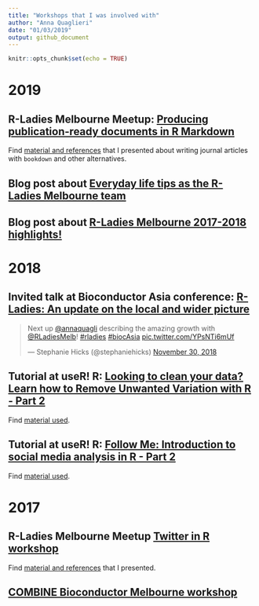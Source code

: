 ```yaml
---
title: "Workshops that I was involved with"
author: "Anna Quaglieri"
date: "01/03/2019"
output: github_document
---
```


```r
knitr::opts_chunk$set(echo = TRUE)
```

# 2019

## R-Ladies Melbourne Meetup: [Producing publication-ready documents in R Markdown](Producing publication-ready documents in R Markdown) 

Find [material and references](http://rpubs.com/annaquagli/471405) that I presented about writing journal articles with `bookdown` and other alternatives.  

## Blog post about [Everyday life tips as the R-Ladies Melbourne team](https://r-ladiesmelbourne-team.netlify.com/)

## Blog post about [R-Ladies Melbourne 2017-2018 highlights!](https://rladiesmelb2018.netlify.com/)


# 2018

## Invited talk at Bioconductor Asia conference: [R-Ladies: An update on the local and wider picture](https://github.com/annaquaglieri16/BiocAsia---R-Ladies-An-update-on-the-local-and-wider-picture)

<blockquote class="twitter-tweet" data-lang="en"><p lang="en" dir="ltr">Next up <a href="https://twitter.com/annaquagli?ref_src=twsrc%5Etfw">@annaquagli</a> describing the amazing growth with <a href="https://twitter.com/RLadiesMelb?ref_src=twsrc%5Etfw">@RLadiesMelb</a>! <a href="https://twitter.com/hashtag/rladies?src=hash&amp;ref_src=twsrc%5Etfw">#rladies</a> <a href="https://twitter.com/hashtag/biocAsia?src=hash&amp;ref_src=twsrc%5Etfw">#biocAsia</a> <a href="https://t.co/YPsNTi6mUf">pic.twitter.com/YPsNTi6mUf</a></p>&mdash; Stephanie Hicks (@stephaniehicks) <a href="https://twitter.com/stephaniehicks/status/1068295570509316096?ref_src=twsrc%5Etfw">November 30, 2018</a></blockquote>
<script async src="https://platform.twitter.com/widgets.js" charset="utf-8"></script>


## Tutorial at useR! R: [Looking to clean your data? Learn how to Remove Unwanted Variation with R - Part 2](https://www.youtube.com/watch?v=HUcZQC3xWDo&list=PL4IzsxWztPdnyAKQQLxA4ucpaCLdsKvZw&index=4) 

Find [material used](https://github.com/annaquaglieri16/ruv-useR2018).  


## Tutorial at useR! R: [Follow Me: Introduction to social media analysis in R - Part 2](https://www.youtube.com/watch?v=DvQEHhP6pVo&list=PL4IzsxWztPdnyAKQQLxA4ucpaCLdsKvZw&index=18) 

Find [material used](https://github.com/annaquaglieri16/Follow-Me-Introduction-to-social-media-analysis-in-R).


# 2017 


## R-Ladies Melbourne Meetup [Twitter in R workshop](https://www.meetup.com/R-Ladies-Melbourne/events/239791772/)

Find [material and references](https://github.com/annaquaglieri16/Melbourne-Twitter-workshop) that I presented. 


## [COMBINE Bioconductor Melbourne workshop](https://combine-australia.github.io/2017-05-19-bioconductor-melbourne/)





